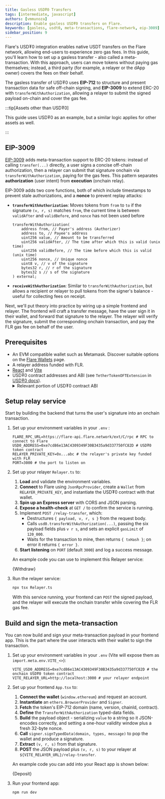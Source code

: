```yaml
---
title: Gasless USD₮0 Transfers
tags: [intermediate, javascript]
authors: [vmmunoza]
description: Enable gasless USD₮0 transfers on Flare.
keywords: [gasless, usdt0, meta-transactions, flare-network, eip-3009]
sidebar_position: 9
---
```



Flare's USD₮0 integration enables native USDT transfers on the Flare network, allowing end-users to experience zero gas fees.
In this guide, you'll learn how to set up a gasless transfer - also called a meta-transaction. With this approach, users can move tokens without paying gas themselves; instead, a third party (for example, a relayer or the dApp owner) covers the fees on their behalf.

The gasless transfer of USD₮0 uses **EIP-712** to structure and present transaction data for safe off-chain signing, and **EIP-3009** to extend ERC-20 with `transferWithAuthorization`, allowing a relayer to submit the signed payload on-chain and cover the gas fee.

:::tip[Assets other than USD₮0]

This guide uses USD₮0 as an example, but a similar logic applies for other assets as well.

:::

## EIP-3009

[EIP-3009](https://eips.ethereum.org/EIPS/eip-3009) adds meta-transaction support to ERC-20 tokens: instead of calling `transfer(...)` directly, a user signs a concise off-chain authorization, then a relayer can submit that signature onchain via `transferWithAuthorization`, paying for the gas fees.
This pattern separates **authorization** (user intent) from **execution** (onchain relay).

EIP-3009 adds two core functions, both of which include timestamps to prevent stale authorizations, and a **nonce** to prevent replay attacks:

- **`transferWithAuthorization`**: Moves tokens from `from` to `to` if the signature `(v, r, s)` matches `from`, the current time is between `validAfter` and `validBefore`, and `nonce` has not been used before

  ```solidity
  transferWithAuthorization(
      address from, // Payer's address (Authorizer)
      address to, // Payee's address
      uint256 value, // Amount to be transferred
      uint256 validAfter, // The time after which this is valid (unix time)
      uint256 validBefore, // The time before which this is valid (unix time)
      uint256 nonce, // Unique nonce
      uint8 v, // v of the signature
      bytes32 r, // r of the signature
      bytes32 s // s of the signature
  ) external;
  ```

- **`receiveWithAuthorization`**: Similar to `transferWithAuthorization`, but allows a recipient or relayer to pull tokens from the signer's balance - useful for collecting fees on receipt.

Next, we'll put theory into practice by wiring up a simple frontend and relayer. The frontend will craft a transfer message, have the user sign it in their wallet, and forward that signature to the relayer.
The relayer will verify the signature, submit the corresponding onchain transaction, and pay the FLR gas fee on behalf of the user.

## Prerequisites

- An EVM compatible wallet such as Metamask. Discover suitable options on the [Flare Wallets](https://flare.network/wallets) page.
- A relayer address funded with FLR.
- [React](https://reactjs.org) and [Vite](https://vitejs.dev)
- USD₮0 contract addresses and ABI (see `TetherTokenOFTExtension` in [USD₮0 docs](https://docs.usdt0.to/technical-documentation/developer#flare)).
  <details>
    <summary>Relevant portion of USD₮0 contract ABI</summary>
    <CodeBlock language="json" title="USD0.json">
      {USD0}
    </CodeBlock>
  </details>

## Setup relay service

Start by building the backend that turns the user's signature into an onchain transaction.

1. Set up your environment variables in your `.env` :

   ```dotenv
   FLARE_RPC_URL=https://flare-api.flare.network/ext/C/rpc # RPC to connect to Flare
   USD0_ADDRESS=0xe7cd86e13AC4309349F30B3435a9d337750fC82D # USD₮0 token contract
   RELAYER_PRIVATE_KEY=0x...abc # the relayer's private key funded with FLR
   PORT=3000 # the port to listen on
   ```

2. Set up your relayer `Relayer.ts` to:

   1. **Load** and validate the environment variables.
   2. **Connect** to Flare using `JsonRpcProvider`, create a `Wallet` from `RELAYER_PRIVATE_KEY`, and instantiate the USD₮0 contract with that wallet.
   3. **Spin up an Express server** with CORS and JSON parsing.
   4. **Expose a health-check** at `GET /` to confirm the service is running.
   5. Implement `POST /relay-transfer`, which:
      - Destructures `{ payload, v, r, s }` from the request body.
      - Calls `usd0.transferWithAuthorization(...)`, passing the six payload fields plus `v r s`, and sets an explicit `gasLimit` of `120_000`.
      - Waits for the transaction to mine, then returns `{ txHash }`; on error it returns `{ error }`.
   6. **Start listening** on `PORT` (default `3000`) and log a success message.

   An example code you can use to implement this Relayer service:

   <CodeBlock language="typescript" title="Relayer.ts">
     {Withdraw}
   </CodeBlock>

3. Run the relayer service:

   ```bash
   npx tsx Relayer.ts
   ```

   With this service running, your frontend can `POST` the signed payload, and the relayer will execute the onchain transfer while covering the FLR gas fee.

## Build and sign the meta-transaction

You can now build and sign your meta-transaction payload in your frontend app. This is the part where the user interacts with their wallet to sign the transaction.

1. Set up your environment variables in your `.env` (Vite will expose them as `import.meta.env.VITE_<>`):

   ```dotenv
   VITE_USD0_ADDRESS=0xe7cd86e13AC4309349F30B3435a9d337750fC82D # the onchain USD₮0 token contract
   VITE_RELAYER_URL=http://localhost:3000 # your relayer endpoint
   ```

2. Set up your frontend `App.tsx` to:

   1. **Connect the wallet** (`window.ethereum`) and request an account.
   2. **Instantiate** an `ethers.BrowserProvider` and `Signer`.
   3. **Fetch** the token's EIP-712 domain (name, version, chainId, contract).
   4. **Define** the `TransferWithAuthorization` typed-data fields.
   5. **Build** the payload object - serializing `value` to a string so it JSON-encodes correctly, and setting a one-hour validity window plus a fresh 32-byte nonce.
   6. **Call** `signer.signTypedData(domain, types, message)` to pop the wallet and produce a signature.
   7. **Extract** `(v, r, s)` from that signature.
   8. **POST** the JSON payload plus `(v, r, s)` to your relayer at `${VITE_RELAYER_URL}/relay-transfer`.

   An example code you can add into your React app is shown below:

   <CodeBlock language="typescript" title="App.tsx">
     {Deposit}
   </CodeBlock>

3. Run your frontend app:

   ```bash
   npm run dev
   ```
